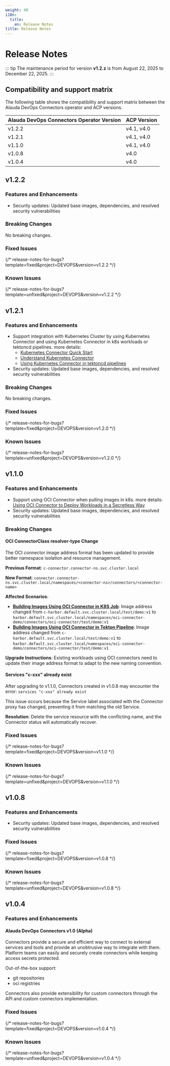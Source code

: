 ```yaml
---
weight: 40
i18n:
  title:
    en: Release Notes
title: Release Notes
---
```



# Release Notes

::: tip
The maintenance period for version **v1.2.z**  is from August 22, 2025 to December 22, 2025.
:::

## Compatibility and support matrix

The following table shows the compatibility and support matrix between the Alauda DevOps Connectors operator and ACP versions.

| Alauda DevOps Connectors Operator Version | ACP Version |
| ----------------------------------------- | ----------- |
| v1.2.2                                    | v4.1, v4.0  |
| v1.2.1                                    | v4.1, v4.0  |
| v1.1.0                                    | v4.1, v4.0  |
| v1.0.8                                    | v4.0        |
| v1.0.4                                    | v4.0        |

## v1.2.2

### Features and Enhancements

- Security updates: Updated base images, dependencies, and resolved security vulnerabilities

### Breaking Changes

No breaking changes.

### Fixed Issues

{/* release-notes-for-bugs?template=fixed&project=DEVOPS&version=v1.2.2 */}

### Known Issues

{/* release-notes-for-bugs?template=unfixed&project=DEVOPS&version=v1.2.2 */}


## v1.2.1

### Features and Enhancements

- Support integration with Kubernetes Cluster by using Kubernetes Connector and using Kubernetes Connector in k8s workloads or tektoncd pipelines. more details:
  - [Kubernetes Connector Quick Start](../connectors-k8s/quick_start.mdx)
  - [Understand Kubernetes Connector](../connectors-k8s/concepts/k8s_connectorclass.mdx)
  - [Using Kubernetes Connector in tektoncd pipelines](../connectors-k8s/how_to/using-in-tekton-task.mdx)
- Security updates: Updated base images, dependencies, and resolved security vulnerabilities

### Breaking Changes

No breaking changes.

### Fixed Issues

{/* release-notes-for-bugs?template=fixed&project=DEVOPS&version=v1.2.0 */}

### Known Issues

{/* release-notes-for-bugs?template=unfixed&project=DEVOPS&version=v1.2.0 */}

## v1.1.0

### Features and Enhancements

- Support using OCI Connector when pulling images in k8s. more details: [Using OCI Connector to Deploy Workloads in a Secretless Way](../connectors-oci/how_to/using_oci_connector_in_workload.mdx)
- Security updates: Updated base images, dependencies, and resolved security vulnerabilities

### Breaking Changes

#### OCI ConnectorClass resolver-type Change

The OCI connector image address format has been updated to provide better namespace isolation and resource management.
  
**Previous Format**: `c-connector.connector-ns.svc.cluster.local`

**New Format**: `connector.connector-ns.svc.cluster.local/namespaces/<connector-ns>/connectors/<connector-name>`

**Affected Scenarios**:
- **[Building Images Using OCI Connector in K8S Job](../connectors-oci/how_to/using_oci_connector_in_k8s_job.mdx)**: Image address changed from `c-harbor.default.svc.cluster.local/test/demo:v1` to `harbor.default.svc.cluster.local/namespaces/oci-connector-demo/connectors/oci-connector/test/demo:v1`
- **[Building Images Using OCI Connector in Tekton Pipeline](../connectors-oci/how_to/using_oci_connector_in_tekton_pipeline.mdx)**: Image address changed from `c-harbor.default.svc.cluster.local/test/demo:v1` to `harbor.default.svc.cluster.local/namespaces/oci-connector-demo/connectors/oci-connector/test/demo:v1`

**Upgrade Instructions**: Existing workloads using OCI connectors need to update their image address format to adapt to the new naming convention.

#### Services "c-xxx" already exist

After upgrading to v1.1.0, Connectors created in v1.0.8 may encounter the error: `services "c-xxx" already exist`

This issue occurs because the Service label associated with the Connector proxy has changed, preventing it from matching the old Service.

**Resolution**: Delete the service resource with the conflicting name, and the Connector status will automatically recover.

### Fixed Issues

{/* release-notes-for-bugs?template=fixed&project=DEVOPS&version=v1.1.0 */}

### Known Issues

{/* release-notes-for-bugs?template=unfixed&project=DEVOPS&version=v1.1.0 */}

## v1.0.8

### Features and Enhancements

- Security updates: Updated base images, dependencies, and resolved security vulnerabilities

### Fixed Issues

{/* release-notes-for-bugs?template=fixed&project=DEVOPS&version=v1.0.8 */}

### Known Issues

{/* release-notes-for-bugs?template=unfixed&project=DEVOPS&version=v1.0.8 */}

## v1.0.4

### Features and Enhancements

#### Alauda DevOps Connectors v1.0 (Alpha)

Connectors provide a secure and efficient way to connect to external services and tools and provide an unobtrusive way to integrate with them. Platform teams can easily and securely create connectors while keeping access secrets protected.

Out-of-the-box support:

- git repositories
- oci registries

Connectors also provide extensibility for custom connectors through the API and custom connectors implementation.


### Fixed Issues

{/* release-notes-for-bugs?template=fixed&project=DEVOPS&version=v1.0.4 */}

### Known Issues

{/* release-notes-for-bugs?template=unfixed&project=DEVOPS&version=v1.0.4 */}
